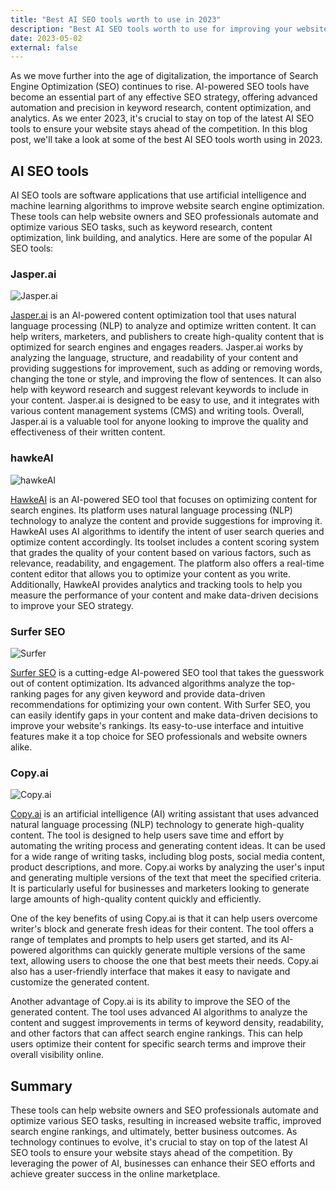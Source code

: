 ```yaml
---
title: "Best AI SEO tools worth to use in 2023"
description: "Best AI SEO tools worth to use for improving your websites search engine performance in 2023"
date: 2023-05-02
external: false
---
```


As we move further into the age of digitalization, the importance of Search Engine Optimization (SEO) continues to rise. AI-powered SEO tools have become an essential part of any effective SEO strategy, offering advanced automation and precision in keyword research, content optimization, and analytics. As we enter 2023, it's crucial to stay on top of the latest AI SEO tools to ensure your website stays ahead of the competition. In this blog post, we'll take a look at some of the best AI SEO tools worth using in 2023.

## AI SEO tools

AI SEO tools are software applications that use artificial intelligence and machine learning algorithms to improve website search engine optimization. These tools can help website owners and SEO professionals automate and optimize various SEO tasks, such as keyword research, content optimization, link building, and analytics. Here are some of the popular AI SEO tools:

### Jasper.ai

![Jasper.ai](https://mubeenblogger.com/wp-content/uploads/2023/01/Jasper-the-besting-writing-AI-tool-e1673823288550.webp)

[Jasper.ai](https://www.jasper.ai/) is an AI-powered content optimization tool that uses natural language processing (NLP) to analyze and optimize written content. It can help writers, marketers, and publishers to create high-quality content that is optimized for search engines and engages readers. Jasper.ai works by analyzing the language, structure, and readability of your content and providing suggestions for improvement, such as adding or removing words, changing the tone or style, and improving the flow of sentences. It can also help with keyword research and suggest relevant keywords to include in your content. Jasper.ai is designed to be easy to use, and it integrates with various content management systems (CMS) and writing tools. Overall, Jasper.ai is a valuable tool for anyone looking to improve the quality and effectiveness of their written content.

### hawkeAI
![hawkeAI](https://www.aistartups.net/content/images/2023/04/hawkeai_aistartups_large.JPG)

[HawkeAI](https://hawke.ai/) is an AI-powered SEO tool that focuses on optimizing content for search engines. Its platform uses natural language processing (NLP) technology to analyze the content and provide suggestions for improving it. HawkeAI uses AI algorithms to identify the intent of user search queries and optimize content accordingly. Its toolset includes a content scoring system that grades the quality of your content based on various factors, such as relevance, readability, and engagement. The platform also offers a real-time content editor that allows you to optimize your content as you write. Additionally, HawkeAI provides analytics and tracking tools to help you measure the performance of your content and make data-driven decisions to improve your SEO strategy.

### Surfer SEO

![Surfer](https://assets-global.website-files.com/5e09dd04ad6bad1923bf1aae/61389d1e177e837f830b04ee_Surfer%20OG.jpg)

[Surfer SEO](https://surferseo.com/) is a cutting-edge AI-powered SEO tool that takes the guesswork out of content optimization. Its advanced algorithms analyze the top-ranking pages for any given keyword and provide data-driven recommendations for optimizing your own content. With Surfer SEO, you can easily identify gaps in your content and make data-driven decisions to improve your website's rankings. Its easy-to-use interface and intuitive features make it a top choice for SEO professionals and website owners alike. 

### Copy.ai

![Copy.ai](https://www.nichepursuits.com/wp-content/uploads/2021/07/copy.ai-fb.jpg)

[Copy.ai](https://www.copy.ai/) is an artificial intelligence (AI) writing assistant that uses advanced natural language processing (NLP) technology to generate high-quality content. The tool is designed to help users save time and effort by automating the writing process and generating content ideas. It can be used for a wide range of writing tasks, including blog posts, social media content, product descriptions, and more. Copy.ai works by analyzing the user's input and generating multiple versions of the text that meet the specified criteria. It is particularly useful for businesses and marketers looking to generate large amounts of high-quality content quickly and efficiently.

One of the key benefits of using Copy.ai is that it can help users overcome writer's block and generate fresh ideas for their content. The tool offers a range of templates and prompts to help users get started, and its AI-powered algorithms can quickly generate multiple versions of the same text, allowing users to choose the one that best meets their needs. Copy.ai also has a user-friendly interface that makes it easy to navigate and customize the generated content.

Another advantage of Copy.ai is its ability to improve the SEO of the generated content. The tool uses advanced AI algorithms to analyze the content and suggest improvements in terms of keyword density, readability, and other factors that can affect search engine rankings. This can help users optimize their content for specific search terms and improve their overall visibility online.

## Summary

 These tools can help website owners and SEO professionals automate and optimize various SEO tasks, resulting in increased website traffic, improved search engine rankings, and ultimately, better business outcomes. As technology continues to evolve, it's crucial to stay on top of the latest AI SEO tools to ensure your website stays ahead of the competition. By leveraging the power of AI, businesses can enhance their SEO efforts and achieve greater success in the online marketplace.